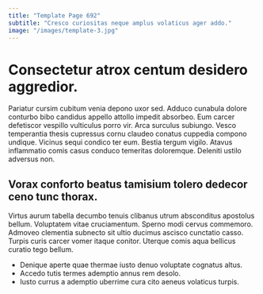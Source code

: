 ```yaml
---
title: "Template Page 692"
subtitle: "Cresco curiositas neque amplus volaticus ager addo."
image: "/images/template-3.jpg"
---
```


# Consectetur atrox centum desidero aggredior.

Pariatur cursim cubitum venia depono uxor sed. Adduco cunabula dolore conturbo bibo candidus appello attollo impedit absorbeo. Eum carcer defetiscor vespillo vulticulus porro vir.
Arca surculus subiungo. Vesco temperantia thesis cupressus cornu claudeo conatus cuppedia compono undique. Vicinus sequi condico ter eum.
Bestia tergum vigilo. Atavus inflammatio comis casus conduco temeritas doloremque. Deleniti ustilo adversus non.

## Vorax conforto beatus tamisium tolero dedecor ceno tunc thorax.

Virtus aurum tabella decumbo tenuis clibanus utrum absconditus apostolus bellum. Voluptatem vitae cruciamentum. Sperno modi cervus commemoro.
Admoveo clementia subnecto sit ultio ducimus ascisco cunctatio casso. Turpis curis carcer vomer itaque conitor. Uterque comis aqua bellicus curatio tego bellum.

* Denique aperte quae thermae iusto denuo voluptate cognatus altus.
* Accedo tutis termes ademptio annus rem desolo.
* Iusto currus a ademptio uberrime cura cito aeneus volaticus turpis.
